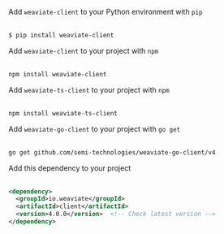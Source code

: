 
<Tabs groupId="languages">
<TabItem value="py" label="Python">

Add `weaviate-client` to your Python environment with `pip`<br/><br/>

```bash
$ pip install weaviate-client
```

</TabItem>
<TabItem value="js" label="JavaScript">

Add `weaviate-client` to your project with `npm`<br/><br/>

```bash
npm install weaviate-client
```

</TabItem>
<TabItem value="ts" label="TypeScript">

Add `weaviate-ts-client` to your project with `npm`<br/><br/>

```bash
npm install weaviate-ts-client
```

</TabItem>
<TabItem value="go" label="Go">

Add `weaviate-go-client` to your project with `go get`<br/><br/>

```bash
go get github.com/semi-technologies/weaviate-go-client/v4
```

</TabItem>
<TabItem value="java" label="Java">

Add this dependency to your project<br/><br/>

```xml
<dependency>
  <groupId>io.weaviate</groupId>
  <artifactId>client</artifactId>
  <version>4.0.0</version>  <!-- Check latest version -->
</dependency>
```

</TabItem>
</Tabs>
